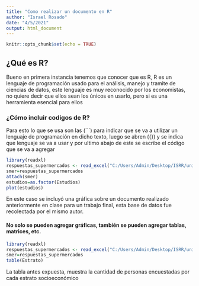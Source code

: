 ---
title: "Como realizar un documento en R"
author: "Israel Rosado"
date: "4/5/2021"
output: html_document
---

```{r setup, include=FALSE}
knitr::opts_chunk$set(echo = TRUE)
```

## ¿Qué es R?

Bueno en primera instancia tenemos que conocer que es R, R es un lenguaje de programación usado para el análisis, manejo y tramite de ciencias de datos, este lenguaje es muy reconocido por los economistas, no quiere decir que ellos sean los únicos en usarlo, pero si es una herramienta esencial para ellos

### ¿Cómo incluir codigos de R?

Para esto lo que se usa son las (```) para indicar que se va a utilizar un lenguaje de programación en dicho texto, luego se abren ({}) y se indica que lenguaje se va a usar y por ultimo abajo de este se escribe el código que se va a agregar

```{r}
library(readxl)
respuestas_supermercados <- read_excel("C:/Users/Admin/Desktop/ISRR/universidad trabajos/5 QUINTO SEMESTRE/Econometria 2/segundo corte/trabajo final/respuestas  supermercados.xlsx")
smer=respuestas_supermercados
attach(smer)
estudios=as.factor(Estudios)
plot(estudios)
```

En este caso se incluyó una gráfica sobre un documento realizado anteriormente en clase para un trabajo final, esta base de datos fue recolectada por el mismo autor.


#### No solo se pueden agregar gráficas, también se pueden agregar tablas, matrices, etc. 
```{r}
library(readxl)
respuestas_supermercados <- read_excel("C:/Users/Admin/Desktop/ISRR/universidad trabajos/5 QUINTO SEMESTRE/Econometria 2/segundo corte/trabajo final/respuestas  supermercados.xlsx")
smer=respuestas_supermercados
table(Estrato)

```
La tabla antes expuesta, muestra la cantidad de personas encuestadas por cada estrato socioeconómico